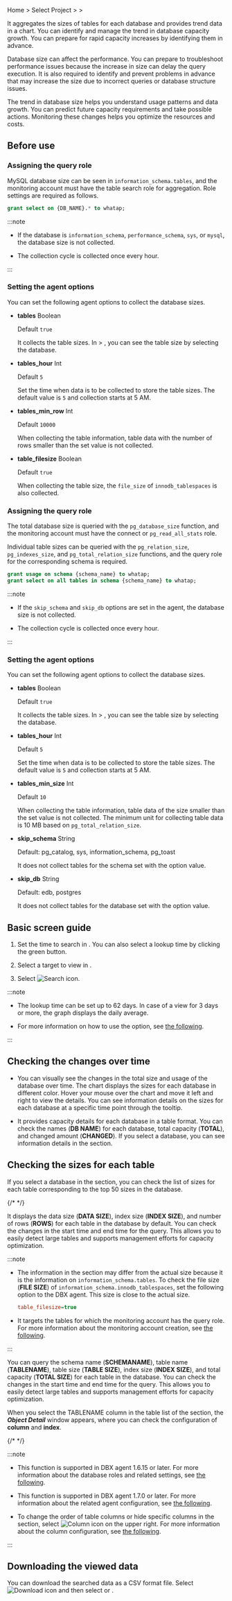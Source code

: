 Home &gt; Select Project &gt; <Cmdname sid="side_reportStat" className="uitext" /> &gt; <Cmdname sid="side_dbSize" className="uitext" />

It aggregates the sizes of tables for each database and provides trend data in a chart. You can identify and manage the trend in database capacity growth. You can prepare for rapid capacity increases by identifying them in advance.

Database size can affect the performance. You can prepare to troubleshoot performance issues because the increase in size can delay the query execution. It is also required to identify and prevent problems in advance that may increase the size due to incorrect queries or database structure issues.

The trend in database size helps you understand usage patterns and data growth. You can predict future capacity requirements and take possible actions. Monitoring these changes helps you optimize the resources and costs.

## Before use

<InDoc product='mysql'>

### Assigning the query role

MySQL database size can be seen in `information_schema.tables`, and the monitoring account must have the table search role for aggregation. Role settings are required as follows.

```sql
grant select on {DB_NAME}.* to whatap;
```

:::note

- If the database is `information_schema`, `performance_schema`, `sys`, or `mysql`, the database size is not collected.

- The collection cycle is collected once every hour.

:::

### Setting the agent options

You can set the following agent options to collect the database sizes.

- **tables** <span class='type'>Boolean</span>

  Default `true`

  It collects the table sizes. In <Cmdname sid="side_reportStat" className="uitext" /> &gt; <Cmdname sid="side_dbSize" className="uitext" />, you can see the table size by selecting the database.

- **tables_hour** <span class='type'>Int</span>

  Default `5`

  Set the time when data is to be collected to store the table sizes. The default value is `5` and collection starts at 5 AM.

- **tables_min_row** <span class='type'>Int</span>

  Default `10000`

  When collecting the table information, table data with the number of rows smaller than the set value is not collected.

- **table_filesize** <span class='type'>Boolean</span>

  Default `true`

  When collecting the table size, the `file_size` of `innodb_tablespaces` is also collected.

</InDoc>

<InDoc product='postgresql'>

### Assigning the query role

The total database size is queried with the `pg_database_size` function, and the monitoring account must have the connect or `pg_read_all_stats` role.

Individual table sizes can be queried with the `pg_relation_size`, `pg_indexes_size`, and `pg_total_relation_size` functions, and the query role for the corresponding schema is required.

```sql
grant usage on schema {schema_name} to whatap;
grant select on all tables in schema {schema_name} to whatap;
```

:::note

- If the `skip_schema` and `skip_db` options are set in the agent, the database size is not collected.

- The collection cycle is collected once every hour.

:::

### Setting the agent options

You can set the following agent options to collect the database sizes.

- **tables** <span class='type'>Boolean</span>

  Default `true`

  It collects the table sizes. In <Cmdname sid="side_reportStat" className="uitext" /> &gt; <Cmdname sid="side_dbSize" className="uitext" />, you can see the table size by selecting the database.

- **tables_hour** <span class='type'>Int</span>

  Default `5`

  Set the time when data is to be collected to store the table sizes. The default value is `5` and collection starts at 5 AM.

- **tables_min_size** <span class='type'>Int</span>

  Default `10`

  When collecting the table information, table data of the size smaller than the set value is not collected. The minimum unit for collecting table data is 10 MB based on `pg_total_relation_size`.

- **skip_schema** <span class='type'>String</span>

  Default: pg_catalog, sys, information_schema, pg_toast

  It does not collect tables for the schema set with the option value.

- **skip_db** <span class='type'>String</span>

  Default: edb, postgres

  It does not collect tables for the database set with the option value.

</InDoc>

## Basic screen guide

<ProdImg img='db-database-size.png' desc='Database size'/>

1. Set the time to search in <Cmdname sid="time" className="uitext" />. You can also select a lookup time by clicking the green button.

2. Select a target to view in <Cmdname sid="instance" className="uitext" />.

3. Select ![Search icon](/img/ico-btn-search.png).

:::note

- The lookup time can be set up to 62 days. In case of a view for 3 days or more, the graph displays the daily average.

- For more information on how to use the <Cmdname sid="time" className="uitext" /> option, see [the following](usage-ui#timeselector).

:::

## Checking the changes over time

<ProdImg img='db-database-size-select-db.png' desc='데이터베이스 사이즈'/>

- <Cmdname sid="TTL06025" className="uitext" />

  You can visually see the changes in the total size and usage of the database over time. The chart displays the sizes for each database in different color. Hover your mouse over the chart and move it left and right to view the details. You can see information details on the sizes for each database at a specific time point through the tooltip.

- <Cmdname sid="TTL06026" className="uitext" />

  It provides capacity details for each database in a table format. You can check the names (**DB NAME**) for each database, total capacity (**TOTAL**), and changed amount (**CHANGED**). If you select a database, you can see information details in the <Cmdname sid="TTL06572" className="uitext" /> section.

## Checking the sizes for each table

If you select a database in the <Cmdname sid="TTL06026" className="uitext" /> section, you can check the list of sizes for each table corresponding to the top 50 sizes in the database.

{/* <ProdImg img='db-database-size-top50.png' desc='데이터베이스 사이즈'/> */}

<ImgLang img="db-database-size-top50.png" desc="Database Size" />

<InDoc product='mysql'>

It displays the data size (**DATA SIZE**), index size (**INDEX SIZE**), and number of rows (**ROWS**) for each table in the database by default. You can check the changes in the start time and end time for the query. This allows you to easily detect large tables and supports management efforts for capacity optimization.

:::note

- The information in the <Cmdname sid="TTL06026" className="uitext" /> section may differ from the actual size because it is the information on `information_schema.tables`. To check the file size (**FILE SIZE**) of `information_schema.innodb_tablespaces`, set the following option to the DBX agent. This size is close to the actual size.

  ```ini title='whatap.conf'
  table_filesize=true
  ```

- It targets the tables for which the monitoring account has the query role. For more information about the monitoring account creation, see [the following](install-agent#uid).

:::

</InDoc>

<InDoc product='postgresql'>

You can query the schema name (**SCHEMANAME**), table name (**TABLENAME**), table size (**TABLE SIZE**), index size (**INDEX SIZE**), and total capacity (**TOTAL SIZE**) for each table in the database. You can check the changes in the start time and end time for the query. This allows you to easily detect large tables and supports management efforts for capacity optimization.

</InDoc>

<Xclude product="mongodb">

When you select the <span class="uitext">TABLENAME</span> column in the table list of the <Cmdname sid="TTL06572" className="uitext" /> section, the ***Object Detail*** window appears, where you can check the configuration of **column** and **index**.

{/* <ProdImg img='db-database-size-objectdetail.png' desc='Object detail' /> */}

</Xclude>

:::note

<InDoc product="postgresql">

- This function is supported in DBX agent 1.6.15 or later. For more information about the database roles and related settings, see [the following](install-agent#uid).

</InDoc>

<InDoc product="mongodb">

- This function is supported in DBX agent 1.7.0 or later. For more information about the related agent configuration, see [the following](agent-dbx-settings#collectdata).

</InDoc>

- To change the order of table columns or hide specific columns in the <Cmdname sid="TTL06572" className="uitext" /> section, select ![Column icon](/img/ico-column.svg) on the upper right. For more information about the column configuration, see [the following](instance-monitoring#change-column).

:::

## Downloading the viewed data

You can download the searched data as a CSV format file. Select ![Download icon](/img/ic-csv-download-ms.svg) and then select <Cmdname sid="TTL06026" className="uitext" /> or <Cmdname sid="TTL06572" className="uitext" />.
